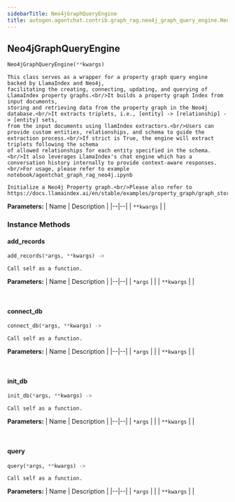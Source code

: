 ```yaml
---
sidebarTitle: Neo4jGraphQueryEngine
title: autogen.agentchat.contrib.graph_rag.neo4j_graph_query_engine.Neo4jGraphQueryEngine
---
```

<h2 id="autogen.agentchat.contrib.graph_rag.neo4j_graph_query_engine.Neo4jGraphQueryEngine" class="doc doc-heading">
    <code class="doc-symbol doc-symbol-heading doc-symbol-class"></code>
    <span class="doc doc-object-name doc-class-name">Neo4jGraphQueryEngine</span>
</h2>

```python
Neo4jGraphQueryEngine(**kwargs)
```

    This class serves as a wrapper for a property graph query engine backed by LlamaIndex and Neo4j,
    facilitating the creating, connecting, updating, and querying of LlamaIndex property graphs.<br/>It builds a property graph Index from input documents,
    storing and retrieving data from the property graph in the Neo4j database.<br/>It extracts triplets, i.e., [entity] -> [relationship] -> [entity] sets,
    from the input documents using llamIndex extractors.<br/>Users can provide custom entities, relationships, and schema to guide the extraction process.<br/>If strict is True, the engine will extract triplets following the schema
    of allowed relationships for each entity specified in the schema.<br/>It also leverages LlamaIndex's chat engine which has a conversation history internally to provide context-aware responses.<br/>For usage, please refer to example notebook/agentchat_graph_rag_neo4j.ipynb
    
    Initialize a Neo4j Property graph.<br/>Please also refer to https://docs.llamaindex.ai/en/stable/examples/property_graph/graph_store/

<b>Parameters:</b>
| Name | Description |
|--|--|
| `**kwargs` |  |

### Instance Methods

<code class="doc-symbol doc-symbol-heading doc-symbol-method"></code>
#### add_records

```python
add_records(*args, **kwargs) -> 
```

    Call self as a function.

<b>Parameters:</b>
| Name | Description |
|--|--|
| `*args` |  |
| `**kwargs` |  |

<br />

<code class="doc-symbol doc-symbol-heading doc-symbol-method"></code>
#### connect_db

```python
connect_db(*args, **kwargs) -> 
```

    Call self as a function.

<b>Parameters:</b>
| Name | Description |
|--|--|
| `*args` |  |
| `**kwargs` |  |

<br />

<code class="doc-symbol doc-symbol-heading doc-symbol-method"></code>
#### init_db

```python
init_db(*args, **kwargs) -> 
```

    Call self as a function.

<b>Parameters:</b>
| Name | Description |
|--|--|
| `*args` |  |
| `**kwargs` |  |

<br />

<code class="doc-symbol doc-symbol-heading doc-symbol-method"></code>
#### query

```python
query(*args, **kwargs) -> 
```

    Call self as a function.

<b>Parameters:</b>
| Name | Description |
|--|--|
| `*args` |  |
| `**kwargs` |  |

<br />